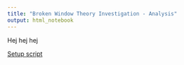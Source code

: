 ```yaml
---
title: "Broken Window Theory Investigation - Analysis"
output: html_notebook
---
```

Hej hej hej

[Setup script](setup_and_data_preparation.nb.html)